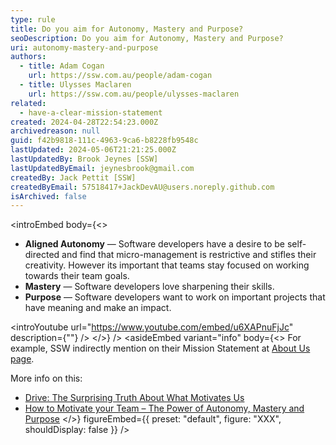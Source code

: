 ```yaml
---
type: rule
title: Do you aim for Autonomy, Mastery and Purpose?
seoDescription: Do you aim for Autonomy, Mastery and Purpose?
uri: autonomy-mastery-and-purpose
authors:
  - title: Adam Cogan
    url: https://ssw.com.au/people/adam-cogan
  - title: Ulysses Maclaren
    url: https://ssw.com.au/people/ulysses-maclaren
related:
  - have-a-clear-mission-statement
created: 2024-04-28T22:54:23.000Z
archivedreason: null
guid: f42b9818-111c-4963-9ca6-b8228fb9548c
lastUpdated: 2024-05-06T21:21:25.000Z
lastUpdatedBy: Brook Jeynes [SSW]
lastUpdatedByEmail: jeynesbrook@gmail.com
createdBy: Jack Pettit [SSW]
createdByEmail: 57518417+JackDevAU@users.noreply.github.com
isArchived: false
---
```

<introEmbed
  body={<>
* **Aligned Autonomy** — Software developers have a desire to be self-directed and find that micro-management is restrictive and stifles their creativity. However its important that teams stay focused on working towards their team goals.
* **Mastery** — Software developers love sharpening their skills.
* **Purpose** — Software developers want to work on important projects that have meaning and make an impact.

<introYoutube url="https://www.youtube.com/embed/u6XAPnuFjJc" description={""} />
  </>}
/>
<asideEmbed
  variant="info"
  body={<>
    For example, SSW indirectly mention on their Mission Statement at [About Us page](https://www.ssw.com.au/ssw/company/AboutUs.aspx).

More info on this:

* [Drive: The Surprising Truth About What Motivates Us](https://en.wikipedia.org/wiki/Drive:_The_Surprising_Truth_About_What_Motivates_Us)
* [How to Motivate your Team – The Power of Autonomy, Mastery and Purpose](https://ulyssesmaclaren.com/2019/06/04/how-to-motivate-your-team-the-power-of-autonomy-mastery-and-purpose/)
  </>}
  figureEmbed={{
    preset: "default",
    figure: "XXX",
    shouldDisplay: false
  }}
/>
